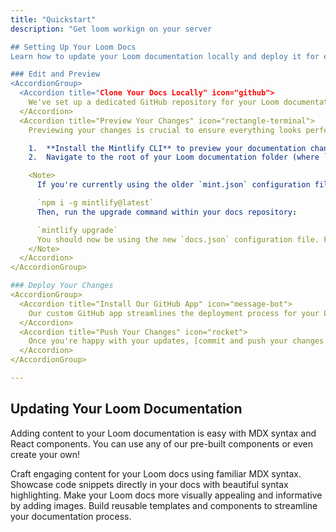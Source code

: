 ```yaml
---
title: "Quickstart"
description: "Get loom workign on your server

## Setting Up Your Loom Docs
Learn how to update your Loom documentation locally and deploy it for everyone to see.

### Edit and Preview
<AccordionGroup>
  <Accordion title="Clone Your Docs Locally" icon="github">
    We've set up a dedicated GitHub repository for your Loom documentation during the onboarding process. You can easily find this repository on your [Loom dashboard](https://dashboard.mintlify.com). To get a copy of the documentation files on your local machine, simply follow these [instructions](https://docs.github.com/en/repositories/creating-and-managing-repositories/cloning-a-repository) in your terminal.
  </Accordion>
  <Accordion title="Preview Your Changes" icon="rectangle-terminal">
    Previewing your changes is crucial to ensure everything looks perfect before going live. We've integrated a command-line interface to help you render these changes locally.

    1.  **Install the Mintlify CLI** to preview your documentation changes locally. Run this command: `npm i -g mintlify`
    2.  Navigate to the root of your Loom documentation folder (where `docs.json` is located) and run: `mintlify dev`

    <Note>
      If you're currently using the older `mint.json` configuration file, please update your Mintlify CLI to the latest version:

      `npm i -g mintlify@latest`
      Then, run the upgrade command within your docs repository:

      `mintlify upgrade`
      You should now be using the new `docs.json` configuration file. Feel free to delete the `mint.json` file from your repository.
    </Note>
  </Accordion>
</AccordionGroup>

### Deploy Your Changes
<AccordionGroup>
  <Accordion title="Install Our GitHub App" icon="message-bot">
    Our custom GitHub app streamlines the deployment process for your Loom docs. It automatically deploys your changes, so you don't have to worry about manual updates. You'll find the installation link on your [Loom dashboard](https://dashboard.mintlify.com). Once successfully installed, you'll see a checkmark next to the commit hash in your repository, confirming the bot is active.
  </Accordion>
  <Accordion title="Push Your Changes" icon="rocket">
    Once you're happy with your updates, [commit and push your changes to Git](https://docs.github.com/en/get-started/using-git/pushing-commits-to-a-remote-repository#about-git-push). This will update your live Loom documentation site. If for any reason you push changes and don't see the GitHub app successfully deploying them, you can always manually update your docs through our [dashboard](https://dashboard.mintlify.com).
  </Accordion>
</AccordionGroup>

---
```


## Updating Your Loom Documentation
Adding content to your Loom documentation is easy with MDX syntax and React components. You can use any of our pre-built components or even create your own!

<CardGroup cols={2}>
  <Card title="Add Content with MDX" icon="file" href="/essentials/markdown">
    Craft engaging content for your Loom docs using familiar MDX syntax.
  </Card>
  <Card title="Include Code Blocks" icon="square-code" href="/essentials/code">
    Showcase code snippets directly in your docs with beautiful syntax highlighting.
  </Card>
  <Card title="Enhance with Images" icon="image" href="/essentials/images">
    Make your Loom docs more visually appealing and informative by adding images.
  </Card>
  <Card title="Create Custom Components" icon="puzzle-piece" href="/essentials/reusable-snippets">
    Build reusable templates and components to streamline your documentation process.
  </Card>
</CardGroup>